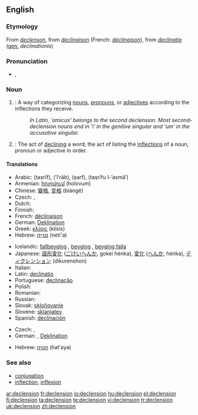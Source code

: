 ==English==

===Etymology===
From {{etyl|enm}} ''[[declenson]]'', from {{etyl|frm}} ''[[declinaison]]'' (French: ''[[déclinaison]]''), from {{etyl|la}} ''[[declinatio]]'' ([[genitive|gen.]] ''declinationis'')

===Pronunciation===
* {{IPA|/dɪˈklen.ʃən/}}, {{SAMPA|/dI"klEn.S@n/}}

===Noun===
{{wikipedia}}
{{en-noun}}

# {{grammar}}: A way of categorizing [[noun]]s, [[pronoun]]s, or [[adjective]]s according to the inflections they receive.
#: ''In Latin, 'amicus' belongs to the second declension. Most second-declension nouns end in 'i' in the genitive singular and 'um' in the accusative singular.''
# {{grammar}}: The act of [[declining]] a word; the act of listing the [[inflection]]s of a noun, pronoun or adjective in order.

====Translations====
{{trans-top|a way of categorizing nouns}}
* Arabic: {{Arab|[[تصريف]]}} (taṣrīf), {{Arab|[[إعراب]]}} (’iʻrāb), {{Arab|[[صرف]]}} (ṣarf), {{Arab|[[تصريف الأسماء]]}} (taṣrīfu l-’asmā’)
* Armenian: [[հոլովում]] (holovum)
* Chinese: [[變格]], [[变格]] (biàngé)
* Czech: {{t+|cs|deklinace|f}}, {{t+|cs|skloňování|n}}
* Dutch: {{t+|nl|verbuiging|f}}
* Finnish: {{t-|fi|taivutus}}
* French: [[déclinaison]] {{f}}
* German: [[Deklination]] {{f}}
* Greek: [[κλίσις]] (klísis) {{f}}
* Hebrew: [[נטייה]] (neti'a) {{f}}
{{trans-mid}}
* Icelandic: [[fallbeyging]] {{f}}, [[beyging]] {{f}}, [[beyging falla]] {{f}}
* Japanese: [[語形変化]] ([[ごけいへんか]], gokei hénka), [[変化]] ([[へんか]], hénka), [[ディクレンション]] (dikurenshon)
* Italian: {{t+|it|declinazione|f}}
* Latin: [[declinatio]] {{f}}
* Portuguese: [[declinação]] {{f}}
* Polish: {{t+|pl|deklinacja|f}}
* Romanian: {{t-|ro|declinare|f}}
* Russian: {{t+|ru|склонение|n|tr=sklonénije|sc=Cyrl}}
* Slovak: [[skloňovanie]] {{n}}
* Slovene: [[sklanjatev]] {{f}}
* Spanish: [[declinación]] {{f}}
{{trans-bottom}}
{{trans-top|act of declining}}
* Czech: {{t+|cs|deklinace|f}}, {{t+|cs|skloňování|n}}
* German: {{t|de|Beugung|f}}, [[Deklination]] {{f}}
{{trans-mid}}
* Hebrew: [[הטיה]] (hat'aya) {{f}}
{{trans-bottom}}

===See also===
* [[conjugation]]
* [[inflection]], [[inflexion]]

[[ar:declension]]
[[fr:declension]]
[[io:declension]]
[[hu:declension]]
[[pl:declension]]
[[fi:declension]]
[[ta:declension]]
[[te:declension]]
[[vi:declension]]
[[tr:declension]]
[[uk:declension]]
[[zh:declension]]